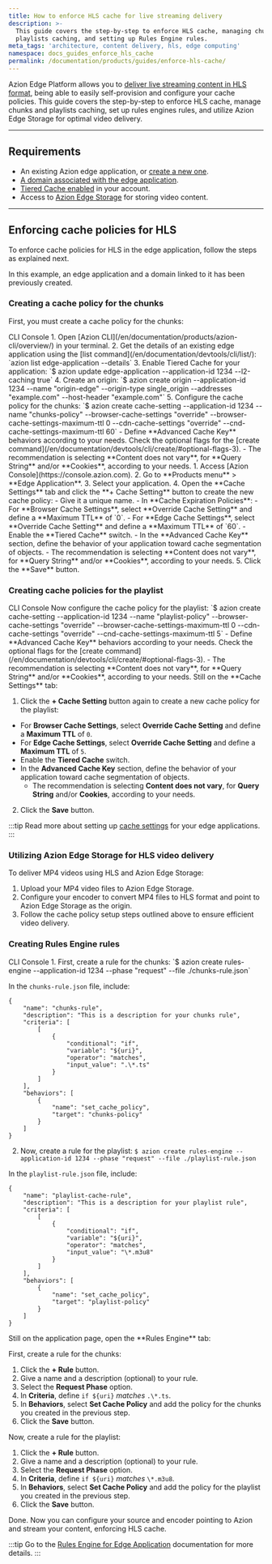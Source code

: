 ```yaml
---
title: How to enforce HLS cache for live streaming delivery
description: >-
  This guide covers the step-by-step to enforce HLS cache, managing chunks and
  playlists caching, and setting up Rules Engine rules.
meta_tags: 'architecture, content delivery, hls, edge computing'
namespace: docs_guides_enforce_hls_cache
permalink: /documentation/products/guides/enforce-hls-cache/
---
```



<InterfaceNote />

Azion Edge Platform allows you to [deliver live streaming content in HLS format](https://www.azion.com/en/solutions/live-streaming-delivery/), being able to easily self-provision and configure your cache policies. This guide covers the step-by-step to enforce HLS cache, manage chunks and playlists caching, set up rules engines rules, and utilize Azion Edge Storage for optimal video delivery.

---

## Requirements

- An existing Azion edge application, or [create a new one](/en/documentation/products/guides/build/build-an-application/).
- [A domain associated with the edge application](/en/documentation/products/guides/configure-a-domain/).
- [Tiered Cache enabled](/en/documentation/products/guides/billing-and-subscriptions/) in your account.
- Access to [Azion Edge Storage](/en/documentation/products/store/edge-storage/) for storing video content.

---

## Enforcing cache policies for HLS

To enforce cache policies for HLS in the edge application, follow the steps as explained next.

In this example, an edge application and a domain linked to it has been previously created.

### Creating a cache policy for the chunks

First, you must create a cache policy for the chunks:

<Tabs client:visible>
    <Fragment slot="tab.cli">CLI </Fragment>
    <Fragment slot="tab.console">Console </Fragment>

<Fragment slot="panel.cli">
1. Open [Azion CLI](/en/documentation/products/azion-cli/overview/) in your terminal.
2. Get the details of an existing edge application using the [list command](/en/documentation/devtools/cli/list/): `azion list edge-application --details`
3. Enable Tiered Cache for your application: `$ azion update edge-application --application-id 1234 --l2-caching true`
4. Create an origin: `$ azion create origin --application-id 1234 --name "origin-edge" --origin-type single_origin --addresses "example.com" --host-header "example.com"`
5. Configure the cache policy for the chunks: `$ azion create cache-setting --application-id 1234 --name "chunks-policy" --browser-cache-settings "override" --browser-cache-settings-maximum-ttl 0 --cdn-cache-settings "override" --cnd-cache-settings-maximum-ttl 60`
- Define **Advanced Cache Key** behaviors according to your needs. Check the optional flags for the [create command](/en/documentation/devtools/cli/create/#optional-flags-3).
- The recommendation is selecting **Content does not vary**, for **Query String** and/or **Cookies**, according to your needs.
</Fragment>

<Fragment slot="panel.console">
1. Access [Azion Console](https://console.azion.com).
2. Go to **Products menu** > **Edge Application**.
3. Select your application.
4. Open the **Cache Settings** tab and click the **+ Cache Setting** button to create the new cache policy:
- Give it a unique name.
- In **Cache Expiration Policies**:
    - For **Browser Cache Settings**, select **Override Cache Setting** and define a **Maximum TTL** of `0`.
    - For **Edge Cache Settings**, select **Override Cache Setting** and define a **Maximum TTL** of `60`.
- Enable the **Tiered Cache** switch.
- In the **Advanced Cache Key** section, define the behavior of your application toward cache segmentation of objects.
    - The recommendation is selecting **Content does not vary**, for **Query String** and/or **Cookies**, according to your needs.
5. Click the **Save** button.
</Fragment>
</Tabs>
    
### Creating cache policies for the playlist

<Tabs client:visible>
    <Fragment slot="tab.cli">CLI </Fragment>
    <Fragment slot="tab.console">Console </Fragment>

<Fragment slot="panel.cli">
Now configure the cache policy for the playlist: `$ azion create cache-setting --application-id 1234 --name "playlist-policy" --browser-cache-settings "override" --browser-cache-settings-maximum-ttl 0 --cdn-cache-settings "override" --cnd-cache-settings-maximum-ttl 5`
- Define **Advanced Cache Key** behaviors according to your needs. Check the optional flags for the [create command](/en/documentation/devtools/cli/create/#optional-flags-3).
- The recommendation is selecting **Content does not vary**, for **Query String** and/or **Cookies**, according to your needs.
</Fragment>

<Fragment slot="panel.console">
Still on the **Cache Settings** tab:

1. Click the **+ Cache Setting** button again to create a new cache policy for the playlist:
- For **Browser Cache Settings**, select **Override Cache Setting** and define a **Maximum TTL** of `0`.
- For **Edge Cache Settings**, select **Override Cache Setting** and define a **Maximum TTL** of `5`.
- Enable the **Tiered Cache** switch.
- In the **Advanced Cache Key** section, define the behavior of your application toward cache segmentation of objects.
    - The recommendation is selecting **Content does not vary**, for **Query String** and/or **Cookies**, according to your needs.
2. Click the **Save** button.
</Fragment>

</Tabs>

:::tip
Read more about setting up [cache settings](/en/documentation/products/build/edge-application/cache-settings/) for your edge applications.
:::

### Utilizing Azion Edge Storage for HLS video delivery

To deliver MP4 videos using HLS and Azion Edge Storage:

1. Upload your MP4 video files to Azion Edge Storage.
2. Configure your encoder to convert MP4 files to HLS format and point to Azion Edge Storage as the origin.
3. Follow the cache policy setup steps outlined above to ensure efficient video delivery.

### Creating Rules Engine rules

<Tabs client:visible>
    <Fragment slot="tab.cli">CLI </Fragment>
    <Fragment slot="tab.console">Console </Fragment>

<Fragment slot="panel.cli">
1. First, create a rule for the chunks: 
`$ azion create rules-engine --application-id 1234 --phase "request" --file ./chunks-rule.json`

In the `chunks-rule.json` file, include:

```
{
    "name": "chunks-rule",
    "description": "This is a description for your chunks rule",
    "criteria": [
        [
            {
                "conditional": "if",
                "variable": "${uri}",
                "operator": "matches",
                "input_value": ".\*.ts"
            }
        ]
    ],
    "behaviors": [
        {
            "name": "set_cache_policy",
            "target": "chunks-policy"
        }
    ]
}
```

2. Now, create a rule for the playlist:
`$ azion create rules-engine --application-id 1234 --phase "request" --file ./playlist-rule.json`

In the `playlist-rule.json` file, include:

```
{
    "name": "playlist-cache-rule",
    "description": "This is a description for your playlist rule",
    "criteria": [
        [
            {
                "conditional": "if",
                "variable": "${uri}",
                "operator": "matches",
                "input_value": "\*.m3u8"
            }
        ]
    ],
    "behaviors": [
        {
            "name": "set_cache_policy",
            "target": "playlist-policy"
        }
    ]
}
```
</Fragment>

<Fragment slot="panel.console">
Still on the application page, open the **Rules Engine** tab:

First, create a rule for the chunks: 
1. Click the **+ Rule** button.
2. Give a name and a description (optional) to your rule.
3. Select the **Request Phase** option.
4. In **Criteria**, define `if ${uri}` *matches* `.\*.ts`.
5. In **Behaviors**, select **Set Cache Policy** and add the policy for the chunks you created in the previous step.
6. Click the **Save** button.

Now, create a rule for the playlist: 
1. Click the **+ Rule** button.
2. Give a name and a description (optional) to your rule.
3. Select the **Request Phase** option.
4. In **Criteria**, define `if ${uri}` *matches* `\*.m3u8`.
5. In **Behaviors**, select **Set Cache Policy** and add the policy for the playlist you created in the previous step.
6. Click the **Save** button.
</Fragment>

</Tabs>

Done. Now you can configure your source and encoder pointing to Azion and stream your content, enforcing HLS cache.

:::tip
Go to the [Rules Engine for Edge Application](/en/documentation/products/build/edge-application/rules-engine/) documentation for more details.
:::

<LinkButton link="/en/documentation/architectures/live-streaming-delivery/live-streaming-delivery-with-hls/" label="Go to Live Streaming Delivery architecture" severity="secondary" />

